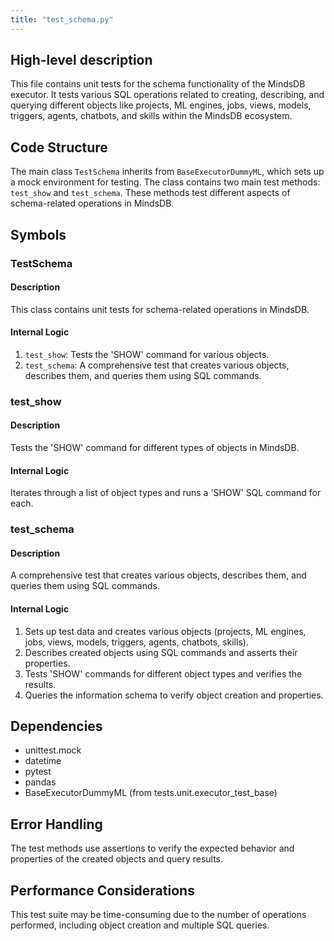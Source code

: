 ```yaml
---
title: "test_schema.py"
---
```


## High-level description
This file contains unit tests for the schema functionality of the MindsDB executor. It tests various SQL operations related to creating, describing, and querying different objects like projects, ML engines, jobs, views, models, triggers, agents, chatbots, and skills within the MindsDB ecosystem.

## Code Structure
The main class `TestSchema` inherits from `BaseExecutorDummyML`, which sets up a mock environment for testing. The class contains two main test methods: `test_show` and `test_schema`. These methods test different aspects of schema-related operations in MindsDB.

## Symbols

### TestSchema
#### Description
This class contains unit tests for schema-related operations in MindsDB.

#### Internal Logic
1. `test_show`: Tests the 'SHOW' command for various objects.
2. `test_schema`: A comprehensive test that creates various objects, describes them, and queries them using SQL commands.

### test_show
#### Description
Tests the 'SHOW' command for different types of objects in MindsDB.

#### Internal Logic
Iterates through a list of object types and runs a 'SHOW' SQL command for each.

### test_schema
#### Description
A comprehensive test that creates various objects, describes them, and queries them using SQL commands.

#### Internal Logic
1. Sets up test data and creates various objects (projects, ML engines, jobs, views, models, triggers, agents, chatbots, skills).
2. Describes created objects using SQL commands and asserts their properties.
3. Tests 'SHOW' commands for different object types and verifies the results.
4. Queries the information schema to verify object creation and properties.

## Dependencies
- unittest.mock
- datetime
- pytest
- pandas
- BaseExecutorDummyML (from tests.unit.executor_test_base)

## Error Handling
The test methods use assertions to verify the expected behavior and properties of the created objects and query results.

## Performance Considerations
This test suite may be time-consuming due to the number of operations performed, including object creation and multiple SQL queries.